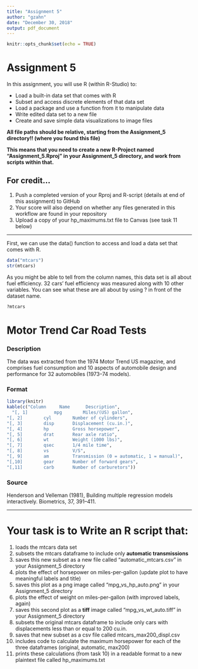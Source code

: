 ```yaml
---
title: "Assignment 5"
author: "gzahn"
date: "December 30, 2018"
output: pdf_document
---
```


```r
knitr::opts_chunk$set(echo = TRUE)
```

# **Assignment 5**

In this assignment, you will use R (within R-Studio) to:

+ Load a built-in data set that comes with R
+ Subset and access discrete elements of that data set
+ Load a package and use a function from it to manipulate data
+ Write edited data set to a new file
+ Create and save simple data visualizations to image files


**All file paths should be relative, starting from the Assignment_5 directory!! (where you found this file)**

**This means that you need to create a new R-Project named "Assignment_5.Rproj" in your Assignment_5 directory, and work from scripts within that.**


## **For credit...**

1.  Push a completed version of your Rproj and R-script (details at end of this assignment) to GitHub
2.  Your score will also depend on whether any files generated in this workflow are found in your repository
3.  Upload a copy of your hp_maximums.txt file to Canvas (see task 11 below)

____________


First, we can use the data() function to access and load a data set that comes with R.

```r
data("mtcars")
str(mtcars)
```

As you might be able to tell from the column names, this data set is all about fuel efficiency. 32 cars' fuel efficiency was measured along with 10 other variables. You can see what these are all about by using ? in front of the dataset name.

```r
?mtcars
```

# Motor Trend Car Road Tests

### Description

The data was extracted from the 1974 Motor Trend US magazine, and comprises fuel consumption and 10 aspects of automobile design and performance for 32 automobiles (1973–74 models).

### Format
```r
library(knitr)
kable(c("Column     Name      Description",
  "[, 1]	      mpg     	 Miles/(US) gallon",
"[, 2]	      cyl     	 Number of cylinders",
"[, 3]	      disp     	 Displacement (cu.in.)",
"[, 4]	      hp     	 Gross horsepower",
"[, 5]	      drat     	 Rear axle ratio",
"[, 6]	      wt     	 Weight (1000 lbs)",
"[, 7]	      qsec     	 1/4 mile time",
"[, 8]	      vs     	 V/S",
"[, 9]	      am     	 Transmission (0 = automatic, 1 = manual)",
"[,10]	      gear     	 Number of forward gears",
"[,11]	      carb     	 Number of carburetors"))
```

### Source

Henderson and Velleman (1981), Building multiple regression models interactively. Biometrics, 37, 391–411.

________________


# Your task is to Write an R script that:

1.  loads the mtcars data set
2.  subsets the mtcars dataframe to include only **automatic transmissions**
3.  saves this new subset as a new file called "automatic_mtcars.csv" in your Assignment_5 directory
4.  plots the effect of horsepower on miles-per-gallon (update plot to have meaningful labels and title)
5.  saves this plot as a png image called "mpg_vs_hp_auto.png" in your Assignment_5 directory
6.  plots the effect of weight on miles-per-gallon (with improved labels, again)
7.  saves this second plot as a **tiff** image called "mpg_vs_wt_auto.tiff" in your Assignment_5 directory
8.  subsets the original mtcars dataframe to include only cars with displacements less than or equal to 200 cu.in.
9.  saves that new subset as a csv file called mtcars_max200_displ.csv
10. includes code to calculate the maximum horsepower for each of the three dataframes (original, automatic, max200)
11. prints these calculations (from task 10) in a readable format to a new plaintext file called hp_maximums.txt
